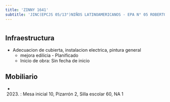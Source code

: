 ```yaml
---
title: 'ZINNY 1641'
subtitle: 'JINC(EPCJS 05/13°)NIÑOS LATINOAMERICANOS - EPA N° 05 ROBERTO BILLINGHURST - EPC N° 05 ROBERTO BILLINGHURST'
---
```


#
## Infraestructura

* Adecuacion de cubierta, instalacion electrica, pintura general 
    + mejora edilicia - Planificado 
    + Inicio de obra: Sin fecha de inicio 






## Mobiliario

*  (2023) : Mesa inicial 10, Pizarrón 2, Silla escolar 60, NA 1 



